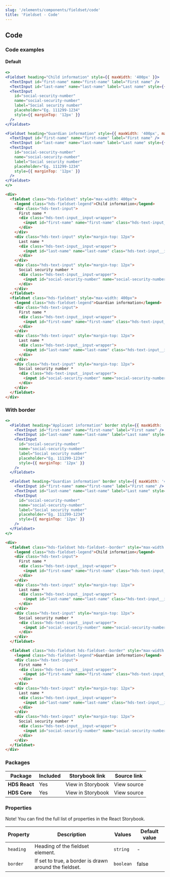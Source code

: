```yaml
---
slug: '/elements/components/fieldset/code'
title: 'Fieldset - Code'
---
```




## Code

### Code examples 

#### Default
<Playground>


```jsx
<>
<Fieldset heading="Child information" style={{ maxWidth: '400px' }}>
  <TextInput id="first-name" name="first-name" label="First name" />
  <TextInput id="last-name" name="last-name" label="Last name" style={{ marginTop: '12px' }} />
  <TextInput
    id="social-security-number"
    name="social-security-number"
    label="Social security number"
    placeholder="Eg. 111299-1234"
    style={{ marginTop: '12px' }}
  />
</Fieldset>

<Fieldset heading="Guardian information" style={{ maxWidth: '400px', marginTop: 'var(--spacing-s)' }}>
  <TextInput id="first-name" name="first-name" label="First name" />
  <TextInput id="last-name" name="last-name" label="Last name" style={{ marginTop: '12px' }} />
  <TextInput
    id="social-security-number"
    name="social-security-number"
    label="Social security number"
    placeholder="Eg. 111299-1234"
    style={{ marginTop: '12px' }}
  />
</Fieldset>
</>
```

```html
<div>
  <fieldset class="hds-fieldset" style="max-width: 400px">
    <legend class="hds-fieldset-legend">Child information</legend>
    <div class="hds-text-input">
      First name *
      <div class="hds-text-input__input-wrapper">
        <input id="first-name" name="first-name" class="hds-text-input__input" type="text" />
      </div>
    </div>
    <div class="hds-text-input" style="margin-top: 12px">
      Last name *
      <div class="hds-text-input__input-wrapper">
        <input id="last-name" name="last-name" class="hds-text-input__input" type="text" />
      </div>
    </div>
    <div class="hds-text-input" style="margin-top: 12px">
      Social security number *
      <div class="hds-text-input__input-wrapper">
        <input id="social-security-number" name="social-security-number" class="hds-text-input__input" type="text" />
      </div>
    </div>
  </fieldset>
  <fieldset class="hds-fieldset" style="max-width: 400px">
    <legend class="hds-fieldset-legend">Guardian information</legend>
    <div class="hds-text-input">
      First name *
      <div class="hds-text-input__input-wrapper">
        <input id="first-name" name="first-name" class="hds-text-input__input" type="text" />
      </div>
    </div>
    <div class="hds-text-input" style="margin-top: 12px">
      Last name *
      <div class="hds-text-input__input-wrapper">
        <input id="last-name" name="last-name" class="hds-text-input__input" type="text" />
      </div>
    </div>
    <div class="hds-text-input" style="margin-top: 12px">
      Social security number *
      <div class="hds-text-input__input-wrapper">
        <input id="social-security-number" name="social-security-number" class="hds-text-input__input" type="text" />
      </div>
    </div>
  </fieldset>
</div>
```

</Playground>

### With border
<Playground>


```jsx
<>
  <Fieldset heading="Applicant information" border style={{ maxWidth: '400px' }}>
    <TextInput id="first-name" name="first-name" label="First name" />
    <TextInput id="last-name" name="last-name" label="Last name" style={{ marginTop: '12px' }} />
    <TextInput
      id="social-security-number"
      name="social-security-number"
      label="Social security number"
      placeholder="Eg. 111299-1234"
      style={{ marginTop: '12px' }}
    />
  </Fieldset>

  <Fieldset heading="Guardian information" border style={{ maxWidth: '400px', marginTop: 'var(--spacing-s)' }}>
    <TextInput id="first-name" name="first-name" label="First name" />
    <TextInput id="last-name" name="last-name" label="Last name" style={{ marginTop: '12px' }} />
    <TextInput
      id="social-security-number"
      name="social-security-number"
      label="Social security number"
      placeholder="Eg. 111299-1234"
      style={{ marginTop: '12px' }}
    />
  </Fieldset>
</>
```

```html
<div>
  <fieldset class="hds-fieldset hds-fieldset--border" style="max-width: 400px">
    <legend class="hds-fieldset-legend">Child information</legend>
    <div class="hds-text-input">
      First name *
      <div class="hds-text-input__input-wrapper">
        <input id="first-name" name="first-name" class="hds-text-input__input" type="text" />
      </div>
    </div>
    <div class="hds-text-input" style="margin-top: 12px">
      Last name *
      <div class="hds-text-input__input-wrapper">
        <input id="last-name" name="last-name" class="hds-text-input__input" type="text" />
      </div>
    </div>
    <div class="hds-text-input" style="margin-top: 12px">
      Social security number *
      <div class="hds-text-input__input-wrapper">
        <input id="social-security-number" name="social-security-number" class="hds-text-input__input" type="text" />
      </div>
    </div>
  </fieldset>

  <fieldset class="hds-fieldset hds-fieldset--border" style="max-width: 400px">
    <legend class="hds-fieldset-legend">Guardian information</legend>
    <div class="hds-text-input">
      First name *
      <div class="hds-text-input__input-wrapper">
        <input id="first-name" name="first-name" class="hds-text-input__input" type="text" />
      </div>
    </div>
    <div class="hds-text-input" style="margin-top: 12px">
      Last name *
      <div class="hds-text-input__input-wrapper">
        <input id="last-name" name="last-name" class="hds-text-input__input" type="text" />
      </div>
    </div>
    <div class="hds-text-input" style="margin-top: 12px">
      Social security number *
      <div class="hds-text-input__input-wrapper">
        <input id="social-security-number" name="social-security-number" class="hds-text-input__input" type="text" />
      </div>
    </div>
  </fieldset>
</div>
```

</Playground>

### Packages
| Package           | Included                      | Storybook link                                                                                                                      | Source link   |
| ----------------- | ----------------------------- | ----------------------------------------------------------------------------------------------------------------------------------- | ------------- |
| **HDS React**     | <IconCheckCircleFill /> Yes   | <Link size="M" external href="/storybook/react/?path=/story/components-dropdowns-select--default">View in Storybook</Link> | <Link size="M" external href="https://github.com/City-of-Helsinki/helsinki-design-system/blob/master/packages/react/src/components/fieldset/Fieldset.tsx">View source</Link> |
| **HDS Core**      | <IconCheckCircleFill /> Yes   | <Link size="M" external href="/storybook/core/?path=/story/components-fieldset--default">View in Storybook</Link> | <Link size="M" external href="https://github.com/City-of-Helsinki/helsinki-design-system/tree/master/packages/core/src/components/fieldset">View source</Link> |

### Properties
Note! You can find the full list of properties in the <Link size="M" href="/storybook/react/?path=/story/components-dropdowns-select--default" external>React Storybook.</Link>

| Property  | Description                                            | Values    | Default value |
| --------- | ------------------------------------------------------ | --------- | ------------- |
| `heading` | Heading of the fieldset element.                       | `string`  | -             |
| `border`  | If set to true, a border is drawn around the fieldset. | `boolean` | false         |
